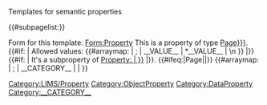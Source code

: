 <noinclude>Templates for semantic properties 

{{#subpagelist:}}

Form for this template: [[Form:Property]]
</noinclude>
<includeonly>This is a property of type [[Has type::{{{data_type|Page}}}]]. 
{{#if: {{{allowed_value|}}} | Allowed values: 
{{#arraymap: {{{allowed_value}}} | ; | __VALUE__ | *__VALUE__ | \n }} |}}
{{#if: {{{subproperty_of|}}} | It's a subproperty of [[Subproperty of::{{#replace: {{{subproperty_of}}} | Property: | }}]] |}}.
[[Category:LIMS/Property]]<!--
-->{{#ifeq:{{{data_type|Page}}}|Page|[[Category:ObjectProperty]]|[[Category:DataProperty]]}}<!--
-->{{#arraymap: {{{category}}} | ; | __CATEGORY__ | [[Category:__CATEGORY__]] | }}<!--
--></includeonly>